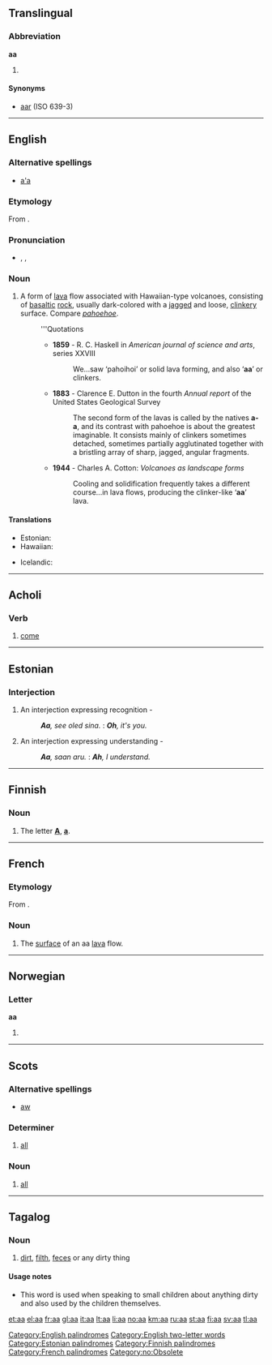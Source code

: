 {{also|AA|A.A.|A-A|A.-A.|Aa|ää|ʻaʻā}}
==Translingual==

===Abbreviation===
'''aa'''

# {{ISO 639-1|Afar}}

====Synonyms====
* [[aar]] (ISO 639-3)

----

==English==

{{wikipedia}}

===Alternative spellings===
* [[a'a]]

===Etymology===
From {{etyl|haw|en}} {{term|ʻaʻā|lang=haw}}.

===Pronunciation===
* {{enPR|ä'ä}}, {{IPA|/ˈɑːɑː/}}, {{SAMPA|/"A:A:/}}

===Noun===
{{en-noun|-}}

# A form of [[lava]] flow associated with Hawaiian-type volcanoes, consisting of [[basaltic]] [[rock]], usually dark-colored with a [[jagged]] and loose, [[clinkery]] surface. Compare ''[[pahoehoe]]''.
#: '''Quotations
#:* '''1859''' - R. C. Haskell in ''American journal of science and arts'', series XXVIII
#:*: We...saw ‘pahoihoi’ or solid lava forming, and also ‘'''aa'''’ or clinkers.
#:* '''1883''' - Clarence E. Dutton in the fourth ''Annual report'' of the United States Geological Survey
#:*: The second form of the lavas is called by the natives '''a-a''', and its contrast with pahoehoe is about the greatest imaginable. It consists mainly of clinkers sometimes detached, sometimes partially agglutinated together with a bristling array of sharp, jagged, angular fragments.
#:* '''1944''' - Charles A. Cotton: ''Volcanoes as landscape forms''
#:*: Cooling and solidification frequently takes a different course...in lava flows, producing the clinker-like ‘'''aa'''’ lava.

====Translations====
{{trans-top|a form of lava flow associated with Hawaiian-type volcanoes}}
* Estonian: {{t|et|aa-laava}}
* Hawaiian: {{tø|haw|ʻaʻā|xs=Hawaiian}}
{{trans-mid}}
* Icelandic: {{t+|is|apalhraun|n}}
{{trans-bottom}}

[[Category:English palindromes]]
[[Category:English two-letter words]]

----

==Acholi==

===Verb===
{{infl|ach|verb}}

# [[come]]

----

==Estonian==

===Interjection===
{{infl|et|interjection}}

# An interjection expressing recognition -
#: ''<!-- -->'''Aa''', see oled sina.'' : ''<!-- -->'''Oh''', it's you.''
# An interjection expressing understanding -
#: ''<!-- -->'''Aa''', saan aru.'' : ''<!-- -->'''Ah''', I understand.''

[[Category:Estonian palindromes]]

----

==Finnish==

===Noun===
{{fi-noun|a|type=maa}}

# The letter '''[[A]]''', '''[[a]]'''.

[[Category:Finnish palindromes]]

----

==French==

===Etymology===
From {{etyl|haw|fr}} {{term|ʻaʻā|lang=haw}}.

===Noun===
{{fr-noun|m}}

# {{geology|often|attributive|lang=fr}} The [[surface]] of an aa [[lava]] flow.

[[Category:French palindromes]]

----

==Norwegian==

===Letter===
'''aa'''

# {{form of|obsolete form|[[å]]}}

[[Category:no:Obsolete]]

----

==Scots==

===Alternative spellings===
* [[aw]]

===Determiner===
{{sco-det}}

# [[all]]

===Noun===
{{sco-noun|-}}

# [[all]]

----

==Tagalog==

===Noun===
{{infl|tl|noun}}

# [[dirt]], [[filth]], [[feces]] or any dirty thing

====Usage notes====
* This word is used when speaking to small children about anything dirty and also used by the children themselves.

[[et:aa]]
[[el:aa]]
[[fr:aa]]
[[gl:aa]]
[[it:aa]]
[[lt:aa]]
[[li:aa]]
[[no:aa]]
[[km:aa]]
[[ru:aa]]
[[st:aa]]
[[fi:aa]]
[[sv:aa]]
[[tl:aa]]